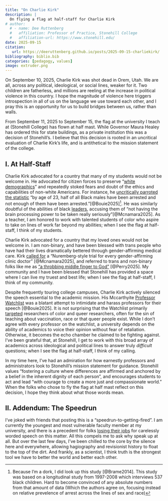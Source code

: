 ```yaml
---
title: "On Charlie Kirk"
description: |
  On flying a flag at half-staff for Charlie Kirk
# author:
  # - name: Dee Ruttenberg
  #   affiliation: Professor of Practice, Stonehill College
  #   affiliation-url: https://www.stonehill.edu/
date: 2025-09-15
citation: 
   url: https://deeruttenberg.github.io/posts/2025-09-15-charliekirk/
bibliography: biblio.bib
categories: [pedagogy, values]
image: extruder.png
---
```


On September 10, 2025, Charlie Kirk was shot dead in Orem, Utah. We are all, across any political, ideological, or social lines, weaker for it. Two children are fatherless, and millions are reeling at the increase in political violence in this country. I hope the magnitude of violence here triggers introspection in all of us on the language we use toward each other, and I pray this is an opportunity for us to build bridges between us, rather than walls. 

From September 11, 2025 to September 15, the flag at the university I teach at (Stonehill College) has flown at half mast. While Governor Maura Healey has ordered this for state buildings, as a private institution this was a decision of Stonehill's. I believe that this decision is rooted in an uncritical evaluation of Charlie Kirk's life, and is antithetical to the mission statement of the college.

## I. At Half-Staff

Charlie Kirk advocated for a country that many of my students would not be welcome in. He advocated for citizen forces to preserve "[white demographics](https://www.mediamatters.org/charlie-kirk/charlie-kirk-deputize-citizen-force-put-them-border-order-protect-white-demographics)" and repeatedly stoked fears and doubt of the ethics and capabilities of non-white Americans.  For instance, he [uncritically parroted the statistic](https://thecharliekirkshow.com/podcasts/the-charlie-kirk-show/what-does-phillies-karen-say-about-american-men) "by age of 23, half of all Black males have been arrested and not enough of them have been arrested."[@Bouie2025][^1]. He was similarly doubtful of the abilities of black [leaders](https://x.com/queenie4rmnola/status/1965960315587416268), accusing them of "not having the brain processing power to be taken really seriously"[@Mcnamara2025].  As a teacher, I am honored to work with talented students of color who aspire to take on lines of work far beyond my abilities; when I see the flag at half-staff, I think of my students.

Charlie Kirk advocated for a country that my loved ones would not be welcome in.  I am non-binary, and have been blessed with trans people who have had their lives dramatically bettered through gender-affirming medical care. Kirk [called for](https://www.mediamatters.org/charlie-kirk/charlie-kirk-we-need-have-nuremberg-style-trial-every-gender-affirming-clinic-doctor) a "Nuremberg-style trial for every gender-affirming clinic doctor" [@Mcnamara2025], and referred to trans and non-binary folks like me as ["a throbbing middle finger to God"](https://www.thepinknews.com/2025/09/11/charlie-kirk-lgbtq-views-shooting/) [@Perry2025]. My community and I have been blessed that Stonehill has provided a space where I can live my truest and best life; when I see the flag at half-staff, I think of my community.  

Despite frequently touring college campuses, Charlie Kirk actively silenced the speech essential to the academic mission. His Mccarthyite [Professor Watchlist](https://www.professorwatchlist.org/) was a blatant attempt to intimidate and harass professors for their speech [@Bouie2025].  It is not surprising that the Watchlist primarily [targeted](https://www.thecut.com/2016/11/turning-point-usa-launches-professor-watchlist.html) researchers of color and queer researchers, often for the sin of teaching about vaccination, race or that queer people exist. While I don't agree with every professor on the watchlist, a university depends on the ability of academics to voice their opinion without fear of retaliation. Otherwise, it becomes the echo chamber he claimed to be fighting against. I've been grateful that, at Stonehill, I get to work with this broad array of academics across ideological and political lines to answer truly *difficult* questions; when I see the flag at half-staff, I think of my calling.

In my time here, I've had an admiration for how earnestly professors and administrators look to Stonehill's mission statement for guidance.  Stonehill values "fostering a culture where differences are affirmed and anchored by a belief in the inherent dignity of each person", and encourages students to act and lead "with courage to create a more just and compassionate world." When the folks who chose to fly the flag at half mast reflect on this decision, I hope they think about what those words mean. 

## II. Addendum: The Speedrun

I've joked with friends that posting this is a "speedrun-to-getting-fired". I am currently the youngest and most vulnerable faculty member at my university, and there is a precedent for folks [losing their jobs](https://www.edweek.org/teaching-learning/teachers-across-the-u-s-get-suspended-or-fired-over-posts-linked-to-charlie-kirk/2025/09) for carelessly worded speech on this matter. All this compels me to ask why speak up at all. But over the last few days, I've been chilled to the core by the silence here and everywhere, allowing hagiography and revisionist history to float to the top of the dirt. And frankly, as a scientist, I think truth is the strongest tool we have to better the world and better each other. 

[^1]: Because I'm a dork, I did look up this study [@Brame2014].  This study was based on a longitudinal study from 1997-2008 which interviews 537 black children. Hard to become convinced of any absolute numbers from that amount of data (Which the authors agree on, focusing instead on relative prevelence of arrest across the lines of sex and race)

